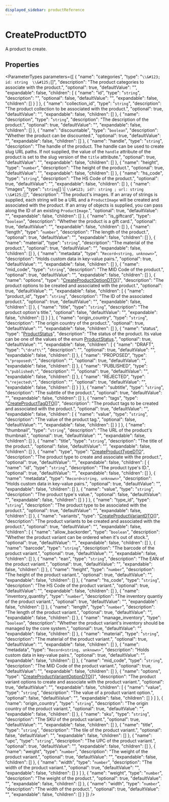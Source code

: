 ```yaml
---
displayed_sidebar: productReference
---
```



# CreateProductDTO

A product to create.

## Properties

<ParameterTypes parameters={[
  {
    "name": "categories",
    "type": "`\\&#123; id: string  \\&#125;`[]",
    "description": "The product categories to associate with the product.",
    "optional": true,
    "defaultValue": "",
    "expandable": false,
    "children": [
      {
        "name": "id",
        "type": "`string`",
        "description": "",
        "optional": false,
        "defaultValue": "",
        "expandable": false,
        "children": []
      }
    ]
  },
  {
    "name": "collection_id",
    "type": "`string`",
    "description": "The product collection to be associated with the product.",
    "optional": true,
    "defaultValue": "",
    "expandable": false,
    "children": []
  },
  {
    "name": "description",
    "type": "`string`",
    "description": "The description of the product.",
    "optional": true,
    "defaultValue": "",
    "expandable": false,
    "children": []
  },
  {
    "name": "discountable",
    "type": "`boolean`",
    "description": "Whether the product can be discounted.",
    "optional": true,
    "defaultValue": "",
    "expandable": false,
    "children": []
  },
  {
    "name": "handle",
    "type": "`string`",
    "description": "The handle of the product. The handle can be used to create slug URL paths. If not supplied, the value of the `handle` attribute of the product is set to the slug version of the `title` attribute.",
    "optional": true,
    "defaultValue": "",
    "expandable": false,
    "children": []
  },
  {
    "name": "height",
    "type": "`number`",
    "description": "The height of the product.",
    "optional": true,
    "defaultValue": "",
    "expandable": false,
    "children": []
  },
  {
    "name": "hs_code",
    "type": "`string`",
    "description": "The HS Code of the product.",
    "optional": true,
    "defaultValue": "",
    "expandable": false,
    "children": []
  },
  {
    "name": "images",
    "type": "`string`[] \\| `\\&#123; id?: string ; url: string  \\&#125;`[]",
    "description": "The product's images. If an array of strings is supplied, each string will be a URL and a `ProductImage` will be created and associated with the product. If an array of objects is supplied, you can pass along the ID of an existing `ProductImage`.",
    "optional": true,
    "defaultValue": "",
    "expandable": false,
    "children": []
  },
  {
    "name": "is_giftcard",
    "type": "`boolean`",
    "description": "Whether the product is a gift card.",
    "optional": true,
    "defaultValue": "",
    "expandable": false,
    "children": []
  },
  {
    "name": "length",
    "type": "`number`",
    "description": "The length of the product.",
    "optional": true,
    "defaultValue": "",
    "expandable": false,
    "children": []
  },
  {
    "name": "material",
    "type": "`string`",
    "description": "The material of the product.",
    "optional": true,
    "defaultValue": "",
    "expandable": false,
    "children": []
  },
  {
    "name": "metadata",
    "type": "`Record<string, unknown>`",
    "description": "Holds custom data in key-value pairs.",
    "optional": true,
    "defaultValue": "",
    "expandable": false,
    "children": []
  },
  {
    "name": "mid_code",
    "type": "`string`",
    "description": "The MID Code of the product.",
    "optional": true,
    "defaultValue": "",
    "expandable": false,
    "children": []
  },
  {
    "name": "options",
    "type": "[CreateProductOptionDTO](CreateProductOptionDTO.mdx)[]",
    "description": "The product options to be created and associated with the product.",
    "optional": true,
    "defaultValue": "",
    "expandable": false,
    "children": [
      {
        "name": "product_id",
        "type": "`string`",
        "description": "The ID of the associated product.",
        "optional": true,
        "defaultValue": "",
        "expandable": false,
        "children": []
      },
      {
        "name": "title",
        "type": "`string`",
        "description": "The product option's title.",
        "optional": false,
        "defaultValue": "",
        "expandable": false,
        "children": []
      }
    ]
  },
  {
    "name": "origin_country",
    "type": "`string`",
    "description": "The origin country of the product.",
    "optional": true,
    "defaultValue": "",
    "expandable": false,
    "children": []
  },
  {
    "name": "status",
    "type": "[ProductStatus](../enums/ProductStatus.mdx)",
    "description": "The status of the product. Its value can be one of the values of the enum [ProductStatus](../enums/ProductStatus.mdx).",
    "optional": true,
    "defaultValue": "",
    "expandable": false,
    "children": [
      {
        "name": "DRAFT",
        "type": "``\"draft\"``",
        "description": "",
        "optional": true,
        "defaultValue": "",
        "expandable": false,
        "children": []
      },
      {
        "name": "PROPOSED",
        "type": "``\"proposed\"``",
        "description": "",
        "optional": true,
        "defaultValue": "",
        "expandable": false,
        "children": []
      },
      {
        "name": "PUBLISHED",
        "type": "``\"published\"``",
        "description": "",
        "optional": true,
        "defaultValue": "",
        "expandable": false,
        "children": []
      },
      {
        "name": "REJECTED",
        "type": "``\"rejected\"``",
        "description": "",
        "optional": true,
        "defaultValue": "",
        "expandable": false,
        "children": []
      }
    ]
  },
  {
    "name": "subtitle",
    "type": "`string`",
    "description": "The subttle of the product.",
    "optional": true,
    "defaultValue": "",
    "expandable": false,
    "children": []
  },
  {
    "name": "tags",
    "type": "[CreateProductTagDTO](CreateProductTagDTO.mdx)[]",
    "description": "The product tags to be created and associated with the product.",
    "optional": true,
    "defaultValue": "",
    "expandable": false,
    "children": [
      {
        "name": "value",
        "type": "`string`",
        "description": "The value of the product tag.",
        "optional": false,
        "defaultValue": "",
        "expandable": false,
        "children": []
      }
    ]
  },
  {
    "name": "thumbnail",
    "type": "`string`",
    "description": "The URL of the product's thumbnail.",
    "optional": true,
    "defaultValue": "",
    "expandable": false,
    "children": []
  },
  {
    "name": "title",
    "type": "`string`",
    "description": "The title of the product.",
    "optional": false,
    "defaultValue": "",
    "expandable": false,
    "children": []
  },
  {
    "name": "type",
    "type": "[CreateProductTypeDTO](CreateProductTypeDTO.mdx)",
    "description": "The product type to create and associate with the product.",
    "optional": true,
    "defaultValue": "",
    "expandable": false,
    "children": [
      {
        "name": "id",
        "type": "`string`",
        "description": "The product type's ID.",
        "optional": true,
        "defaultValue": "",
        "expandable": false,
        "children": []
      },
      {
        "name": "metadata",
        "type": "`Record<string, unknown>`",
        "description": "Holds custom data in key-value pairs.",
        "optional": true,
        "defaultValue": "",
        "expandable": false,
        "children": []
      },
      {
        "name": "value",
        "type": "`string`",
        "description": "The product type's value.",
        "optional": false,
        "defaultValue": "",
        "expandable": false,
        "children": []
      }
    ]
  },
  {
    "name": "type_id",
    "type": "`string`",
    "description": "The product type to be associated with the product.",
    "optional": true,
    "defaultValue": "",
    "expandable": false,
    "children": []
  },
  {
    "name": "variants",
    "type": "[CreateProductVariantDTO](CreateProductVariantDTO.mdx)[]",
    "description": "The product variants to be created and associated with the product.",
    "optional": true,
    "defaultValue": "",
    "expandable": false,
    "children": [
      {
        "name": "allow_backorder",
        "type": "`boolean`",
        "description": "Whether the product variant can be ordered when it's out of stock.",
        "optional": true,
        "defaultValue": "",
        "expandable": false,
        "children": []
      },
      {
        "name": "barcode",
        "type": "`string`",
        "description": "The barcode of the product variant.",
        "optional": true,
        "defaultValue": "",
        "expandable": false,
        "children": []
      },
      {
        "name": "ean",
        "type": "`string`",
        "description": "The EAN of the product variant.",
        "optional": true,
        "defaultValue": "",
        "expandable": false,
        "children": []
      },
      {
        "name": "height",
        "type": "`number`",
        "description": "The height of the product variant.",
        "optional": true,
        "defaultValue": "",
        "expandable": false,
        "children": []
      },
      {
        "name": "hs_code",
        "type": "`string`",
        "description": "The HS Code of the product variant.",
        "optional": true,
        "defaultValue": "",
        "expandable": false,
        "children": []
      },
      {
        "name": "inventory_quantity",
        "type": "`number`",
        "description": "The inventory quantiy of the product variant.",
        "optional": true,
        "defaultValue": "",
        "expandable": false,
        "children": []
      },
      {
        "name": "length",
        "type": "`number`",
        "description": "The length of the product variant.",
        "optional": true,
        "defaultValue": "",
        "expandable": false,
        "children": []
      },
      {
        "name": "manage_inventory",
        "type": "`boolean`",
        "description": "Whether the product variant's inventory should be managed by the core system.",
        "optional": true,
        "defaultValue": "",
        "expandable": false,
        "children": []
      },
      {
        "name": "material",
        "type": "`string`",
        "description": "The material of the product variant.",
        "optional": true,
        "defaultValue": "",
        "expandable": false,
        "children": []
      },
      {
        "name": "metadata",
        "type": "`Record<string, unknown>`",
        "description": "Holds custom data in key-value pairs.",
        "optional": true,
        "defaultValue": "",
        "expandable": false,
        "children": []
      },
      {
        "name": "mid_code",
        "type": "`string`",
        "description": "The MID Code of the product variant.",
        "optional": true,
        "defaultValue": "",
        "expandable": false,
        "children": []
      },
      {
        "name": "options",
        "type": "[CreateProductVariantOptionDTO](CreateProductVariantOptionDTO.mdx)[]",
        "description": "The product variant options to create and associate with the product variant.",
        "optional": true,
        "defaultValue": "",
        "expandable": false,
        "children": [
          {
            "name": "value",
            "type": "`string`",
            "description": "The value of a product variant option.",
            "optional": false,
            "defaultValue": "",
            "expandable": false,
            "children": []
          }
        ]
      },
      {
        "name": "origin_country",
        "type": "`string`",
        "description": "The origin country of the product variant.",
        "optional": true,
        "defaultValue": "",
        "expandable": false,
        "children": []
      },
      {
        "name": "sku",
        "type": "`string`",
        "description": "The SKU of the product variant.",
        "optional": true,
        "defaultValue": "",
        "expandable": false,
        "children": []
      },
      {
        "name": "title",
        "type": "`string`",
        "description": "The tile of the product variant.",
        "optional": false,
        "defaultValue": "",
        "expandable": false,
        "children": []
      },
      {
        "name": "upc",
        "type": "`string`",
        "description": "The UPC of the product variant.",
        "optional": true,
        "defaultValue": "",
        "expandable": false,
        "children": []
      },
      {
        "name": "weight",
        "type": "`number`",
        "description": "The weight of the product variant.",
        "optional": true,
        "defaultValue": "",
        "expandable": false,
        "children": []
      },
      {
        "name": "width",
        "type": "`number`",
        "description": "The width of the product variant.",
        "optional": true,
        "defaultValue": "",
        "expandable": false,
        "children": []
      }
    ]
  },
  {
    "name": "weight",
    "type": "`number`",
    "description": "The weight of the product.",
    "optional": true,
    "defaultValue": "",
    "expandable": false,
    "children": []
  },
  {
    "name": "width",
    "type": "`number`",
    "description": "The width of the product.",
    "optional": true,
    "defaultValue": "",
    "expandable": false,
    "children": []
  }
]} />

